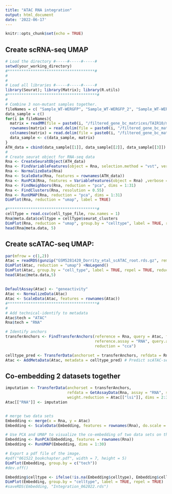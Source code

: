 ```yaml
---
title: "ATAC RNA integration"
output: html_document
date: '2022-06-17'
---
```


```r
knitr::opts_chunk$set(echo = TRUE)
```

## Create scRNA-seq UMAP
```r
# Load the directory #-----#-----#-----#
setwd(your_working_directory) 
#**************************************#
#
#
# Load all libraries #-----#-----#-----#
library(Seurat); library(Matrix); library(R.utils)
#***************************************#
#
# Combine 3 non-mutant samples together.
fileNames = c( "Sample_WT-WERGFP", "Sample_WT-WERGFP_2", "Sample_WT-WERGFP_3")
data_sample = c()
for(i in fileNames){
  matrix = readMM(file = paste0(i, "/filtered_gene_bc_matrices/TAIR10/matrix.mtx"))
  rownames(matrix) = read.delim(file = paste0(i, "/filtered_gene_bc_matrices/TAIR10/genes.tsv"), header = FALSE, stringsAsFactors = FALSE)$V1
  colnames(matrix) = read.delim(file = paste0(i, "/filtered_gene_bc_matrices/TAIR10/barcodes.tsv"), header = FALSE, stringsAsFactors = FALSE)$V1
  data_sample <- c(data_sample, matrix)
}
ATH_data = cbind(data_sample[[1]], data_sample[[2]], data_sample[[3]]) # Combine data by columns
#
# Create seurat object for RNA-seq data
Rna <- CreateSeuratObject(ATH_data)
Rna <- FindVariableFeatures(object = Rna, selection.method = "vst", verbose = FALSE)
Rna <- NormalizeData(Rna)
Rna <- ScaleData(Rna, features = rownames(ATH_data))
Rna <- RunPCA(Rna, features = VariableFeatures(object = Rna) ,verbose = FALSE)
Rna <- FindNeighbors(Rna, reduction = "pca", dims = 1:31) 
Rna <- FindClusters(Rna, resolution = 0.55) 
Rna <- RunUMAP(Rna, reduction = "pca", dims = 1:31) 
DimPlot(Rna, reduction = "umap", label = TRUE) 

#***************************************#
cellType = read.csv(cell_type_file, row.names = 1)
Rna@meta.data$celltype = cellType$seurat_clusters
DimPlot(Rna, reduction = "umap", group.by = "celltype", label = TRUE, repel = TRUE)
head(Rna@meta.data, 5)

```

## Create scATAC-seq UMAP:
```r
par(mfrow = c(1,2))
Atac = readRDS(gunzip("GSM5281420_Dorrity_etal_scATAC_root.rds.gz", remove = FALSE))
DimPlot(Atac, reduction = "umap") +NoLegend()
DimPlot(Atac, group.by = "cell_type", label = TRUE, repel = TRUE, reduction = "umap") +NoLegend()
head(Atac@meta.data,5)
```
## 
```r
DefaultAssay(Atac) <- "geneactivity"
Atac <- NormalizeData(Atac)
Atac <- ScaleData(Atac, features = rownames(Atac))
#***************************************#
#
# Add technical-identify to metadata
Atac$tech = "ATAC"
Rna$tech = "RNA"

# Identify anchors
transferAnchors <- FindTransferAnchors(reference = Rna, query = Atac, features = rownames(Rna), 
                                       reference.assay = "RNA", query.assay = "geneactivity", 
                                       reduction = "cca")

celltype_pred <- TransferData(anchorset = transferAnchors, refdata = Rna$celltype, weight.reduction = Atac[["lsi"]], dims = 2:30)
Atac <- AddMetaData(Atac, metadata = celltype_pred) # Predict scATAC-seq cell type

```

## Co-embedding 2 datasets together
```r
imputation <- TransferData(anchorset = transferAnchors, 
                           refdata = GetAssayData(Rna, assay = "RNA", slot = "data")[rownames(Rna), ], 
                           weight.reduction = Atac[["lsi"]], dims = 2:30)
Atac[["RNA"]] <- imputation


# merge two data sets
Embedding <- merge(x = Rna, y = Atac)
Embedding <- ScaleData(Embedding, features = rownames(Rna), do.scale = FALSE)

# Use PCA and UMAP to visualize the co-embedding of two data sets on the same dimension
Embedding <- RunPCA(Embedding, features = rownames(Rna))
Embedding <- RunUMAP(Embedding, dims = 1:30)

# Export a pdf file of the image.
#pdf("061522_bookchapter.pdf", width = 7, height = 5)
DimPlot(Embedding, group.by = c("tech"))
#dev.off()

Embedding$celltype <- ifelse(!is.na(Embedding$celltype), Embedding$celltype, Embedding$predicted.id)
DimPlot(Embedding, group.by = "celltype", label = TRUE, repel = TRUE)
#saveRDS(Embedding, "Integration_062022.rds")
```








